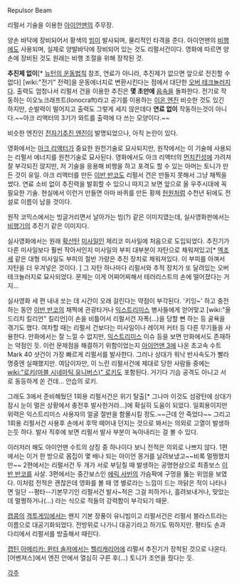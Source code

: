 Repulsor Beam

리펄서 기술을 이용한 [[아이언맨]]의 주무장. 

양손 바닥에 장비되어서 황색의 [[빔]]이 발사되며, 물리적인 타격을 준다. 아이언맨의 [[비행]]에도 사용되며, 실제로 양발바닥에 장비되어 있는 것도 리펄서건이다. 영화에 따르면 양손에 장비된 것도 원래는 비행 조절을 위해 장착된 것.

'''추진제 없이'''[* [[뉴턴의 운동법칙]] 참조, 연료가 아니라, 추진제가 없으면 앞으로 전진할 수 없다] [wiki:"전기" 전력]을 운동에너지로 변환시킨다는 점에서 대단한 [[오버 테크놀러지]]다. 출력도 엄청나서 리펄서 건을 이용한 추진은 '''몇 초만에''' [[음속]]을 돌파한다. 전기로 작동하는 이오노크래프트(Ionocraft)라고 공기를 이용하는 [[이온 엔진]] 비슷한 것도 있긴 하지만, 순발력이 떨어지고 출력도 그렇게 세지 않은데다 '''연료 없이''' 작동하는것이 아니다.~~아크 리액터의 3기가 와트를 출력에 다 쓰는 모양이다.~~

비슷한 엔진인 [[전자기추진 엔진]]이 발명되었으나, 아직 논란이 있다.

영화에서는 [[아크 리액터]]가 중요한 원천기술로 묘사되지만, 원작에서는 이 기술에 사용되는 리펄서 에너지를 원천기술로 묘사된다. 영화에서도 아크 리액터의 [[먼치킨]]성에 가려져 잘 부각되진 않지만, 저 기술을 응용해 비행을 하고 포격도 할 수 있는 아머는 토니가 만든 것이 유일.  아크 리액터를 만든 [[이반 반코]]도 리펄서 건은 만들지 못해서 그냥 채찍을 썼다. 연료 소비 없이 추진력을 발휘할 수 있으니 따지고 보면 앞으로 올 우주시대에 꼭 필요한 기술. 현실에서 이런거 만들면 아마 바퀴를 만든 황제 [[헌원]]처럼 수천년 뒤에도 전설로 이름이 남을 것이다.

원작 코믹스에서는 빙글거리면서 날아가는 빔(?) 같은 이미지였는데, 실사영화판에서는 [[비행기]]의 추진기 같은 이미지다.

실사영화에서는 원래 [[확산탄]] [[미사일]]인 제리코 미사일에 처음으로 도입되었다. 추진기가 다른 미사일보다 훨씬 작아서인지 미사일의 부피 대부분이 자탄으로 채워져있고[* [[엑조세]] 같은 대형 미사일도 부피의 절반 가량은 추진 장치로 채워져있다. 이 부피를 아껴서 자탄을 더 우겨넣은 것이다. ] 그 자탄 하나마다 리펄서와 추적 장치가 또 달려있는 오버테크놀러지로 묘사되었다. 문제는 이게 어찌어찌해서 테러리스트의 손에 떨어졌다는 거지...

실사영화 세 편 내내 쏘는 데 시간이 오래 걸린다는 약점이 부각된다. '키잉~' 하고 충전하는 동안 [[이반 반코]]의 채찍에 관광타거나 [[익스트리미스]] 병사들에게 얻어맞고 [wiki:"올드리치 킬리언" 킬리언]이 손을 비틀어서 리펄서건 자폭(…)을 당할 뻔 하는 등 굴욕을 겪기도 했다. 여차할 때는 리펄서 건보다는 미사일이나 레이저 커터 등 다른 무기들을 사용한다. 만화에서는 잘 느낄 수 없지만, [[익스트리미스]] 이슈 등을 보면 만화에서도 존재하는 약점인 듯.  이런 문제점을 해결하기 위함이었는지 [[아이언맨 3]]에 나온 초고속 수트 Mark 40 샷건이 가장 빠르게 리펄서를 발사한다. 그러나 상대가 워낙 반사속도가 빨라 명중엔 실패했지만. 여담이자만, 이 느린 리펄서건에 제대로 당한 사람들 중에는 [[wiki:"로키(마블 시네마틱 유니버스)" 로키]]도 포함된다. 거기다 기습 공격도 아니고 서로 동등하게 쏜 건데... 안습의 로키.

그래도 3에서 준비해뒀던 1회용 리펄서건은 위기 탈출[* 그나마 이것도 섬광탄에 상대가 잠시 눈이 멀은 상황에서 충전후 발사한거라...]에 확실히 도움이 되었다. 일회용이지만 위력은 익스트리미스 사용자의 얼굴 절반을 함몰시킬 정도.~~근데 안 죽었다~~ 그리고 1회용 리펄서건 사용후 손에서 후딱 떼어내 던지는 것으로 봐서는 의외로 고열이 발생하는듯 하다. 발사 직후에 보면 리펄서 발사 부분이 녹아내리는 걸 볼 수 있다.

이러저러 해도 아이언맨 수트의 상징 중 하나이다 보니 전적은 의외로 나쁘지 않다. 1편에서는 이거 한 방으로 몸집이 몇 배나 되는 아이언 몽거를 날려보냈고~~비록 멀쩡했지만~~ 2편에서는 리펄서건 두 개가 서로 부딛칠 때 발생하는 공명현상으로 최종보스 [[이반 반코]]를 사살. 3편에서는 중간보스인 [[콜드 블러드|에릭 사빈]]의 가슴팍에 구멍을 뚫는 위엄을 보였다. 이처럼 전적은 괜찮은데 영화를 볼 때 영 별로라는 느낌이 드는 까닭은 적이 나타나면 일단 --평타--기본무기인 리펄서건 발사~적은 그걸 피하거나, 흘려보내거나, 맞았는데 멀쩡하거나(...) 라는 식으로 적들의 강력함이 부각되기 때문. 

[[캡콤]]의 [[격투게임]]에서는 왠지 기본 장풍이 유니빔이고 리펄서건은 리펄서 블라스트라는 이름으로 대공기화되었다. 전방위로 나가니 대공기라고 하기도 뭐하지만. 평타도 손과 다리에서 리펄서를 방출해서 때린다.

[[캡틴 아메리카: 윈터 솔저]]에서는 [[헬리캐리어]]에 리펄서 추진기가 장착된 것으로 나온다. [어벤져스]에서 엔진 안에서 열심히 구른 후(...) 토니가 조언을 줬다는 듯.

[[각주]]
